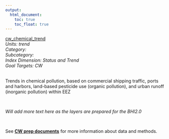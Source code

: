 ```yaml
---
output:
  html_document:
    toc: true
    toc_float: true
---
```


[cw_chemical_trend](https://github.com/OHI-Science/bhi/blob/master/baltic/layers/cw_chemical_trend_gl2018.csv)\
*Units: trend*\
*Category:*\
*Subcategory:*\
*Index Dimension: Status and Trend*\
*Goal Targets: CW*\
<br>

Trends in chemical pollution, based on commercial shipping traffic, ports and harbors, land-based pesticide use (organic pollution), and urban runoff (inorganic pollution) within EEZ

<br>

*Will add more text here as the layers are prepared for the BHI2.0*

<br>

See [**CW prep documents**](https://github.com/OHI-Science/bhi-1.0-archive/blob/draft/baltic2015/prep/CW/cw_prep.md) for more information about data and methods.

<br>

